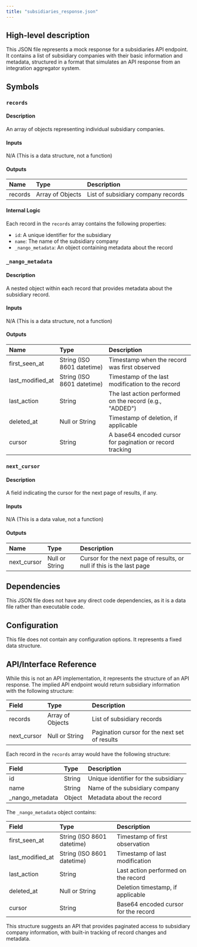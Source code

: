 ```yaml
---
title: "subsidiaries_response.json"
---
```


## High-level description
This JSON file represents a mock response for a subsidiaries API endpoint. It contains a list of subsidiary companies with their basic information and metadata, structured in a format that simulates an API response from an integration aggregator system.

## Symbols

### `records`
#### Description
An array of objects representing individual subsidiary companies.

#### Inputs
N/A (This is a data structure, not a function)

#### Outputs
| Name | Type | Description |
|:-----|:-----|:------------|
| records | Array of Objects | List of subsidiary company records |

#### Internal Logic
Each record in the `records` array contains the following properties:
- `id`: A unique identifier for the subsidiary
- `name`: The name of the subsidiary company
- `_nango_metadata`: An object containing metadata about the record

### `_nango_metadata`
#### Description
A nested object within each record that provides metadata about the subsidiary record.

#### Inputs
N/A (This is a data structure, not a function)

#### Outputs
| Name | Type | Description |
|:-----|:-----|:------------|
| first_seen_at | String (ISO 8601 datetime) | Timestamp when the record was first observed |
| last_modified_at | String (ISO 8601 datetime) | Timestamp of the last modification to the record |
| last_action | String | The last action performed on the record (e.g., "ADDED") |
| deleted_at | Null or String | Timestamp of deletion, if applicable |
| cursor | String | A base64 encoded cursor for pagination or record tracking |

### `next_cursor`
#### Description
A field indicating the cursor for the next page of results, if any.

#### Inputs
N/A (This is a data value, not a function)

#### Outputs
| Name | Type | Description |
|:-----|:-----|:------------|
| next_cursor | Null or String | Cursor for the next page of results, or null if this is the last page |

## Dependencies
This JSON file does not have any direct code dependencies, as it is a data file rather than executable code.

## Configuration
This file does not contain any configuration options. It represents a fixed data structure.

## API/Interface Reference
While this is not an API implementation, it represents the structure of an API response. The implied API endpoint would return subsidiary information with the following structure:

| Field | Type | Description |
|:------|:-----|:------------|
| records | Array of Objects | List of subsidiary records |
| next_cursor | Null or String | Pagination cursor for the next set of results |

Each record in the `records` array would have the following structure:

| Field | Type | Description |
|:------|:-----|:------------|
| id | String | Unique identifier for the subsidiary |
| name | String | Name of the subsidiary company |
| _nango_metadata | Object | Metadata about the record |

The `_nango_metadata` object contains:

| Field | Type | Description |
|:------|:-----|:------------|
| first_seen_at | String (ISO 8601 datetime) | Timestamp of first observation |
| last_modified_at | String (ISO 8601 datetime) | Timestamp of last modification |
| last_action | String | Last action performed on the record |
| deleted_at | Null or String | Deletion timestamp, if applicable |
| cursor | String | Base64 encoded cursor for the record |

This structure suggests an API that provides paginated access to subsidiary company information, with built-in tracking of record changes and metadata.